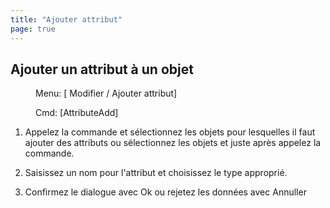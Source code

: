 ```yaml
---
title: "Ajouter attribut"
page: true
---
```

## Ajouter un attribut &#224; un objet
 <Menu> Menu: [ Modifier / Ajouter attribut] </Menu> 
 <Menu> Cmd: [AttributeAdd] </Menu> 


1. Appelez la commande et s&#233;lectionnez les objets pour lesquelles il faut ajouter des attributs ou s&#233;lectionnez les objets et juste apr&#232;s appelez la commande.

2. Saisissez un nom pour l&#39;attribut et choisissez le type appropri&#233;.

3. Confirmez le dialogue avec <Border>Ok</Border>  ou rejetez les donn&#233;es avec <Border>Annuller</Border> 


